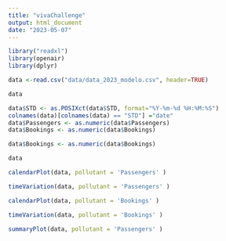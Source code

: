 ```yaml
---
title: "vivaChallenge"
output: html_document
date: "2023-05-07"
---
```


```r
library("readxl")
library(openair)
library(dplyr)
```

```r
data <-read.csv("data/data_2023_modelo.csv", header=TRUE)
```

```r
data
```


```r


data$STD <- as.POSIXct(data$STD, format="%Y-%m-%d %H:%M:%S")
colnames(data)[colnames(data) == "STD"] ="date"
data$Passengers <- as.numeric(data$Passengers)
data$Bookings <- as.numeric(data$Bookings)

```
```r
data$Bookings <- as.numeric(data$Bookings)

```


```r
data
```



```r
calendarPlot(data, pollutant = 'Passengers' )
```
```r
timeVariation(data, pollutant = 'Passengers' )
```

```r
calendarPlot(data, pollutant = 'Bookings' )

```

```r
timeVariation(data, pollutant = 'Bookings' )

```


```r
summaryPlot(data, pollutant = 'Passengers' )
```



